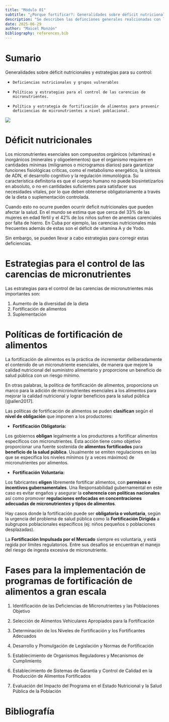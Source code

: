 ```yaml
---
title: "Módulo 01"
subtitle: "¿Porque fortificar?: Generalidades sobre déficit nutricionales y estrategias para su control"
description: "Se describen las definciones generales realcionadas con los déficit nutricionales"
date: 2025-06-29
author: "Maicel Monzón"
bibliography: references.bib
---
```


# Sumario

Generalidades sobre déficit nutricionales y estrategias para su control:

-	  Deficiencias nutricionales y grupos vulnerables
-	  Políticas y estrategias para el control de las carencias de micronutrientes. 
-	  Política y estrategia de fortificación de alimentos para prevenir deficiencias de micronutrientes a nivel poblacional.


![](/static/images/micro1.png)

# Déficit nutricionales

Los micronutrientes esenciales son compuestos orgánicos (vitaminas) e inorgánicos (minerales y oligoelementos) que el organismo requiere en cantidades mínimas (miligramos o microgramos diarios) para garantizar funciones fisiológicas críticas, como el metabolismo energético, la síntesis de ADN, el desarrollo cognitivo y la regulación inmunológica. Su característica definitoria es que el cuerpo humano no puede biosintetizarlos en absoluto, o no en cantidades suficientes para satisfacer sus necesidades vitales, por lo que deben obtenerse obligatoriamente a través de la dieta o suplementación controlada.

Cuando esto no ocurre pueden ocurrir deficit nutricionales que pueden afectar la salud. En el mundo se estima que que cerca del 33% de las mujeres en edad fértil y el 42% de los niños sufren de anemias carenciales por falta de hierro. En Cuba por ejemplo, las carencias nutricionales más frecuentes además de estas son el déficit de vitamina A y de Yodo.

Sin embargo, se pueden llevar a cabo estrategias para corregir estas deficiencias.

# Estrategias para el control de las carencias de micronutrientes

Las estrategias para el control de las carencias de micronutrientes más importantes son:

1.  Aumento de la diversidad de la dieta
2.  Fortificación de alimentos
3.  Suplementación

# Políticas de fortificación de alimentos

La fortificación de alimentos es la práctica de incrementar deliberadamente el contenido de un micronutriente esenciales, de manera que mejore la calidad nutricional del suministro alimentario y proporcione un beneficio de salud pública con un riesgo mínimo.

En otras palabras, la política de fortificación de alimentos, proporciona un marco para la adición de micronutrientes esenciales a los alimentos para mejorar la calidad nutricional y lograr beneficios para la salud pública [@allen2017].

Las políticas de fortificación de alimentos se puden **clasifican** según el **nivel de obligación** que imponen a los productores:

-   **Fortificación Obligatoria:**

Los gobiernos **obligan** legalmente a los productores a fortificar alimentos específicos con micronutrientes. Esta acción tiene como objetivo proporcionar una fuente sostenida de **alimentos fortificados** para **beneficio de la salud pública**. Usualmente se emiten regulaciones en las que se especifica los niveles mínimos (y a veces máximos) de micronutrientes por alimentos.

-   **Fortificación Voluntaria:**

Los fabricantes **eligen** libremente fortificar alimentos, con **permisos o incentivos gubernamentales**. Una Responsabilidad gubernamental en este caso es evitar engaños y asegurar la **coherencia con políticas nacionales** así como promover **regulaciones enfocadas en concentraciones adecuadas de micronutrientes y tipos de alimentos**.

Hay casos donde la fortificación puede ser **obligatoria o voluntaria**, según la urgencia del problema de salud pública como la **Fortificación Dirigida** a subgrupos poblacionales específicos (ej: niños pequeños o poblaciones desplazadas).

La **Fortificación Impulsada por el Mercado** siempre es voluntaria, y está regida por límites regulatorios. Entre sus desafíos se encuentran el manejo del riesgo de ingesta excesiva de micronutriente.

# Fases para la implementación de programas de fortificación de alimentos a gran escala

1.  Identificación de las Deficiencias de Micronutrientes y las Poblaciones Objetivo

2.  Selección de Alimentos Vehiculares Apropiados para la Fortificación

3.  Determinación de los Niveles de Fortificación y los Fortificantes Adecuados

4.  Desarrollo y Promulgación de Legislación y Normas de Fortificación

5.  Establecimiento de Organismos Reguladores y Mecanismos de Cumplimiento

6.  Establecimiento de Sistemas de Garantía y Control de Calidad en la Producción de Alimentos Fortificados

7.  Evaluación del Impacto del Programa en el Estado Nutricional y la Salud Pública de la Población

# Bibliografía
